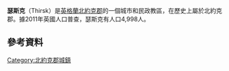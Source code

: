 {{Infobox UK place
 | official_name =            Thirsk
 | country =                  英格蘭
 | region =                   約克郡和亨伯
 | static_image_name =        Thirsk Square 2004.jpg
 | static_image_caption =    
 | area_footnotes =
 | area_total_sq_mi =
 | area_total_km2 =
 | population =               4,998
 | population_ref =           ([[United_Kingdom_Census_2011|2011普查]])<ref>{{cite web|url=http://www.neighbourhood.statistics.gov.uk/dissemination/LeadKeyFigures.do?a=7&b=11129547&c=YO7+1BR&d=16&e=62&g=6454235&i=1001x1003x1032x1004&m=0&r=0&s=1438437954262&enc=1|title=Town population 2011|accessdate=1 August 2015|archive-url=https://web.archive.org/web/20161021060313/http://www.neighbourhood.statistics.gov.uk/dissemination/LeadKeyFigures.do?a=7&b=11129547&c=YO7+1BR&d=16&e=62&g=6454235&i=1001x1003x1032x1004&m=0&r=0&s=1438437954262&enc=1|archive-date=2016-10-21|dead-url=yes}}</ref>
 | os_grid_reference =        SE429820
 | latitude =                 54.232731
 | longitude =                -1.342050
 | post_town =                THIRSK
 | postcode_area =            YO
 | postcode_district =        YO7 1
 | dial_code =                01845
 | constituency_westminster =
 | civil_parish =             Thirsk
 | london_distance =          {{convert|227|mi|km|0}}
 | shire_county =             [[北約克郡|北約克郡]]
 | website =                  http://www.thirsk.org.uk/
}}
'''瑟斯克'''（Thirsk）是[[英格蘭|英格蘭]][[北約克郡|北約克郡]]的一個城市和民政教區，在歷史上屬於北約克郡。據2011年英國人口普查，瑟斯克有人口4,998人。
== 參考資料 ==
{{reflist}}

[[Category:北約克郡城鎮|Category:北約克郡城鎮]]